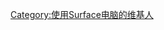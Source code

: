 {{Userbox
  |border-c = #d6d6d6
  |border-s = 1
  |id-c     = #fff
  |id-s     = 12
  |id-fc    = #333
  |info-c   = #fff
  |info-s   = 9
  |info-fc  = #000
  |id       = [[File:Microsoft Surface wordmark.svg|40px]]
  |info     = 這個用戶使用[[Surface|<font color="0070c9">Surface</font>]]电脑。
  |nocat    = {{{nocat|使用Surface电脑的维基人}}}
}}
<includeonly>[[Category:使用Surface电脑的维基人]]</includeonly>